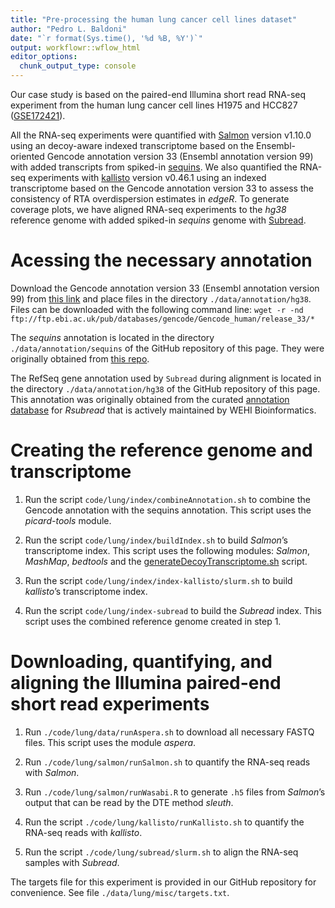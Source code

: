 ```yaml
---
title: "Pre-processing the human lung cancer cell lines dataset"
author: "Pedro L. Baldoni"
date: "`r format(Sys.time(), '%d %B, %Y')`"
output: workflowr::wflow_html
editor_options:
  chunk_output_type: console
---
```


Our case study is based on the paired-end Illumina short read RNA-seq experiment from the human lung cancer cell lines H1975 and HCC827 ([GSE172421](https://www.ncbi.nlm.nih.gov/geo/query/acc.cgi?acc=GSE172421)).

All the RNA-seq experiments were quantified with [Salmon](https://salmon.readthedocs.io/) version v1.10.0 using an decoy-aware indexed transcriptome based on the Ensembl-oriented Gencode annotation version 33 (Ensembl annotation version 99) with added transcripts from spiked-in [sequins](https://doi.org/10.1038/s41592-023-02026-3). We also quantified the RNA-seq experiments with [kallisto](https://pachterlab.github.io/kallisto) version v0.46.1 using an indexed transcriptome based on the Gencode annotation version 33 to assess the consistency of RTA overdispersion estimates in *edgeR*. To generate coverage plots, we have aligned RNA-seq experiments to the *hg38* reference genome with added spiked-in *sequins* genome with [Subread](https://subread.sourceforge.net/).

# Acessing the necessary annotation

Download the Gencode annotation version 33 (Ensembl annotation version 99) from [this link](https://ftp.ebi.ac.uk/pub/databases/gencode/Gencode_human/release_33/) and place files in the directory `./data/annotation/hg38`. Files can be downloaded with the following command line:
`wget -r -nd ftp://ftp.ebi.ac.uk/pub/databases/gencode/Gencode_human/release_33/*`

The *sequins* annotation is located in the directory `./data/annotation/sequins` of the GitHub repository of this page. They were originally obtained from [this repo](https://github.com/XueyiDong/LongReadRNA/tree/master/sequins/annotations).

The RefSeq gene annotation used by `Subread` during alignment is located in the directory `./data/annotation/hg38` of the GitHub repository of this page. This annotation was  originally obtained from the curated [annotation database](https://bioinf.wehi.edu.au/Rsubread/annot/index.html) for *Rsubread* that is actively maintained by WEHI Bioinformatics.

# Creating the reference genome and transcriptome

1. Run the script `code/lung/index/combineAnnotation.sh` to combine the Gencode annotation with the sequins annotation. This script uses the *picard-tools* module.

2. Run the script `code/lung/index/buildIndex.sh` to build *Salmon*'s transcriptome index. This script uses the following modules: *Salmon*, *MashMap*, *bedtools* and the [generateDecoyTranscriptome.sh](https://github.com/COMBINE-lab/SalmonTools/blob/master/scripts/generateDecoyTranscriptome.sh) script.

3. Run the script `code/lung/index/index-kallisto/slurm.sh` to build *kallisto*'s transcriptome index.

4. Run the script `code/lung/index-subread` to build the *Subread* index. This script uses the combined reference genome created in step 1.

# Downloading, quantifying, and aligning the Illumina paired-end short read experiments

1. Run `./code/lung/data/runAspera.sh` to download all necessary FASTQ files. This script uses the module *aspera*.

2. Run `./code/lung/salmon/runSalmon.sh` to quantify the RNA-seq reads with *Salmon*.

3. Run `./code/lung/salmon/runWasabi.R` to generate `.h5` files from *Salmon*'s output that can be read by the DTE method *sleuth*.

4. Run the script `./code/lung/kallisto/runKallisto.sh` to quantify the RNA-seq reads with *kallisto*.

5. Run the script `./code/lung/subread/slurm.sh` to align the RNA-seq samples with *Subread*.

The targets file for this experiment is provided in our GitHub repository for convenience. See file `./data/lung/misc/targets.txt`.
